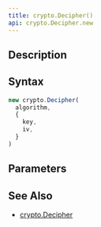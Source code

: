 ```yaml
---
title: crypto.Decipher()
api: crypto.Decipher.new
---
```


## Description

<Summary/>

## Syntax

``` js
new crypto.Decipher(
  algorithm,
  {
    key,
    iv,
  }
)
```

## Parameters

<Parameters/>

## See Also

* [crypto.Decipher](/reference/api/crypto/Decipher)
